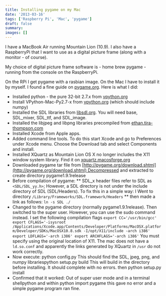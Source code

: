 ```yaml
---
title: Installing pygame on my Mac
date: '2013-03-16'
tags: ['Raspberry Pi', 'Mac', 'pygame']
draft: false
summary: 
images: []
---
```


I have a MacBook Air running Mountain Lion (10.9). I also have a RaspberryPi that I want to use as a digital picture frame (along with a monitor - of course).

My choice of digital picture frame software is - home brew pygame - running from the console on the RaspberryPi.

On the RPi I get pygame with a rasbian image. On the Mac I have to install it by myself. I found a fine guide on <a href="http://pygame.org/wiki/MacCompile">pygame.org</a>. Here is what I did:

* Installed python - the pure 32-bit 2.7.x from [vpython.org](http://www.vpython.org/contents/download_mac.html)
* Install VPython-Mac-Py2.7-x from [vpython.org](http://www.vpython.org/contents/download_mac.html) (which should include numpy)
* Installed the SDL libraries from [libsdl.org](http://www.libsdl.org/). You will need base, SDL_mixer, SDL_ttf, and SDL_image.
* Installed the libjpeg and libpng libraries precompiled from [ethan.tira-thompson.com](http://ethan.tira-thompson.com/Mac_OS_X_Ports.html)
* Installed Xcode from Apple apps.
* Added command line tools. To do this start Xcode and go to Preferences under Xcode menu. Choose the Download tab and select Components and install.
* Installed XQuartz as Mountain Lion OS X no longer includes the X11 window system library. Find it on [xquartz.macosforge.org](http://xquartz.macosforge.org/landing/)
* Downloaded pygame tar file from [http://pygame.org/download.shtml](http://pygame.org/download.shtml) Decompressed and extracted to create directory pygame1.9.1release
* Before compilation of pygame:
** SDL_x header files refer to SDL as `<SDL/SDL_yy.h>`; However, a SDL directory is not under the include directory of SDL (SDL/Headers). To fix this in a simple way: I Went to directory `/Library/Frameworks/SDL.framework/Headers`
** then made a link as follows: `ln -s SDL ./`
* Changed to the pygame directory (normally pygame1.9.1release). Then switched to the super user. However, you can use the sudo command instead. I set the following compilation flags `export CC='/usr/bin/gcc' export CFLAGS='-isysroot /Applications/Xcode.app/Contents/Developer/Platforms/MacOSX.platform/Developer/SDKs/MacOSX10.8.sdk -I/opt/X11/include -arch i386' export LDFLAGS='-arch i386' export ARCHFLAGS='-arch i386'` You must specify using the original location of X11. The mac does not have a `ld.so.conf` and apparently the links generated by XQuartz in `/usr` do not work correctly.
* Now execute:
  python config.py
  This should find the SDL, jpeg, png, and numpy librariespython setup.py build
  This will build in the directory before installing. It should complete with no errors. then python setup.py install
* Confirmed that it worked: Out of super user mode and in a terminal shellpython
  and within python import pygame this gave no error and a simple pygame program ran fine.
